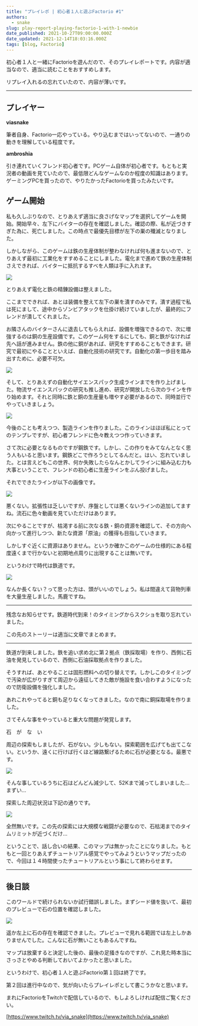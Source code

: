 ```yaml
---
title: "プレイレポ | 初心者１人と遊ぶFactorio #1"
authors:
  - snake
slug: play-report-playing-factorio-1-with-1-newbie
date_published: 2021-10-27T09:00:00.000Z
date_updated: 2021-12-14T18:03:16.000Z
tags: [blog, Factorio]
---
```


初心者１人と一緒にFactorioを遊んだので、そのプレイレポートです。内容が適当なので、適当に読むことをおすすめします。

リプレイ入れるの忘れていたので、内容が薄いです。

---

## プレイヤー

**viasnake**

筆者自身、Factorio一応やっている。やり込むまではいってないので、一通りの動きを理解している程度です。

**ambroshia**

引き連れていくフレンド初心者です。PCゲーム自体が初心者です。もともと実況者の動画を見ていたので、最低限どんなゲームなのか程度の知識はあります。ゲーミングPCを買ったので、やりたかったFactorioを買ったみたいです。

## ゲーム開始

私も久しぶりなので、とりあえず適当に良さげなマップを選択してゲームを開始。開始早々、左下にバイターの存在を確認しました。確認の際、私が近づきすぎた為に、死亡しました。この時点で最優先目標が左下の巣の殲滅となりました。

しかしながら、このゲームは鉄の生産体制が整わなければ何も進まないので、とりあえず最初に工業化をすすめることにしました。電化まで進めて鉄の生産体制さえできれば、バイターに抵抗するすべを人類は手に入れます。

![](https://i.imgur.com/n201u1o.jpg)

とりあえず電化と鉄の精錬設備は整えました。

ここまでできれば、あとは装備を整えて左下の巣を潰すのみです。潰す過程で私は死にまして、途中からゾンビアタックを仕掛け続けていましたが、最終的にフレンドが潰してくれました。

お隣さんのバイターさんに退去してもらえれば、設備を増強できるので、次に増強するのは銅の生産設備です。このゲーム何をするにしても、銅と鉄がなければ先へ話が進みません。鉄の他に銅があれば、研究をすすめることもできます。研究で最初にやることといえば、自動化技術の研究です。自動化の第一歩目を踏み出すために、必要不可欠。

![](https://i.imgur.com/czOcPUs.jpg)

そして、とりあえずの自動化サイエンスパック生成ラインまでを作り上げました。物流サイエンスパックの研究も推し進め、研究が開放したら次のラインを作り始めます。それと同時に鉄と銅の生産量も増やす必要があるので、同時並行でやっていきましょう。

![](https://i.imgur.com/yManwjx.jpg)

今後のことも考えつつ、製造ラインを作りました。このラインはほぼ私にとってのテンプレですが、初心者フレンドに色々教えつつ作っていきます。

さて次に必要となるものですが鋼鉄です。しかし、この作りをみてなんとなく思う人もいると思います。鋼鉄どこで作ろうとしてるんだと。はい、忘れていました。とは言えどもこの世界、何か失敗したらなんとかしてラインに組み込む力も大事ということで、フレンドの初心者に生産ラインをぶん投げました。

それでできたラインが以下の画像です。

![](https://i.imgur.com/VILLISP.jpg)

悪くない。拡張性は乏しいですが、序盤としては悪くないラインの追加してますね。流石に色々動画を見ていただけはあります。

次にやることですが、枯渇する前に次なる鉄・銅の資源を確認して、その方向へ向かって進行しつつ、新たな資源「原油」の獲得も目指していきます。

しかしすぐ近くに資源はありません。というか確かこのゲームの仕様的にある程度遠くまで行かないと初期地点周りに出現することは無いです。

というわけで時代は鉄道です。

![](https://i.imgur.com/xXYqvDH.jpg)

なんか長くない？って思った方は、頭がいいのでしょう。私は間違えて貨物列車を大量生産しました。馬鹿ですね。

---

残念なお知らせです。鉄道時代到来！のタイミングからスクショを取り忘れていました。

この先のストーリーは適当に文章でまとめます。

---

鉄道が到来しました。鉄を追い求め北に第２拠点（鉄採取場）を作り、西側に石油を発見しているので、西側に石油採取拠点を作りました。

そうすれば、あとやることは固形燃料への切り替えです。しかしこのタイミングで汚染が広がりすぎて周辺から遠征してきた敵が施設を食い合わすようになったので防衛設備を強化しました。

あれこれやってると銅も足りなくなってきました。なので南に銅採取場を作りました。

さてそんな事をやっていると重大な問題が発覚します。

石　が　な　い

周辺の探索もしましたが、石がない。少しもない。探索範囲を広げても出てこない。というか、遠くに行けば行くほど線路繋げるために石が必要となる。最悪です。

![](https://i.imgur.com/0BC7CIr.jpg)

そんな事しているうちに石はどんどん減少して、52Kまで減ってしまいました...まずい...

探索した周辺状況は下記の通りです。

![](https://i.imgur.com/uOpHtwa.jpg)

全然無いです。この先の探索には大規模な戦闘が必要なので、石枯渇までのタイムリミットが近づくだけ...

ということで、話し合いの結果、このマップは無かったことになりました。もともと一回とりあえずチュートリアル感覚でやってみようというマップだったので、今回は１４時間使ったチュートリアルという事にして終わらせます。

---

## 後日談

このワールドで続けられないか試行錯誤しました。まずシード値を抜いて、最初のプレビューで石の位置を確認しました。

![](https://i.imgur.com/zGnjLmH.png)

遥か左上に石の存在を確認できました。プレビューで見れる範囲では左上しかありませんでした。こんなに石が無いこともあるんですね。

マップは放棄すると決定した後の、最後の足掻きなのですが、これ見た時本当にさっさとやめる判断しておいてよかったと思いました。

というわけで、初心者１人と遊ぶFactorio第１回は終了です。

第２回は進行中なので、気が向いたらプレイレポとして書こうかなと思います。

まれにFactorioをTwitchで配信しているので、もしよろしければ配信ご覧ください。

[https://www.twitch.tv/via_snake](https://www.twitch.tv/via_snake)
